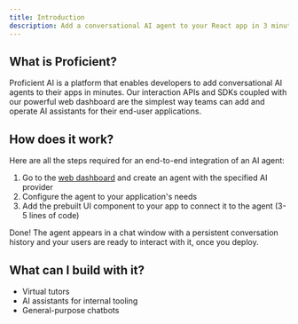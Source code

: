 ```yaml
---
title: Introduction
description: Add a conversational AI agent to your React app in 3 minutes
---
```


## What is Proficient?

Proficient AI is a platform that enables developers to add conversational AI agents to their apps in minutes.
Our interaction APIs and SDKs coupled with our powerful web dashboard are the simplest way teams can
add and operate AI assistants for their end-user applications.

## How does it work?

Here are all the steps required for an end-to-end integration of an AI agent:

1. Go to the [web dashboard](https://proficientai.com) and create an agent with the specified AI provider
2. Configure the agent to your application's needs
3. Add the prebuilt UI component to your app to connect it to the agent (3-5 lines of code)

Done! The agent appears in a chat window with a persistent conversation history and your users
are ready to interact with it, once you deploy.

## What can I build with it?

- Virtual tutors
- AI assistants for internal tooling
- General-purpose chatbots
